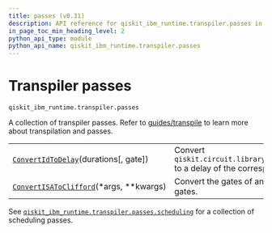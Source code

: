 ```yaml
---
title: passes (v0.31)
description: API reference for qiskit_ibm_runtime.transpiler.passes in qiskit-ibm-runtime v0.31
in_page_toc_min_heading_level: 2
python_api_type: module
python_api_name: qiskit_ibm_runtime.transpiler.passes
---
```


<span id="transpiler-passes-qiskit-ibm-runtime-transpiler-passes" />

<span id="module-qiskit_ibm_runtime.transpiler.passes" />

# Transpiler passes

`qiskit_ibm_runtime.transpiler.passes`

A collection of transpiler passes. Refer to [guides/transpile](/guides/transpile) to learn more about transpilation and passes.

|                                                                                                                                                                     |                                                                                               |
| ------------------------------------------------------------------------------------------------------------------------------------------------------------------- | --------------------------------------------------------------------------------------------- |
| [`ConvertIdToDelay`](qiskit_ibm_runtime.transpiler.passes.ConvertIdToDelay "qiskit_ibm_runtime.transpiler.passes.ConvertIdToDelay")(durations\[, gate])             | Convert `qiskit.circuit.library.standard_gates.IGate` to a delay of the corresponding length. |
| [`ConvertISAToClifford`](qiskit_ibm_runtime.transpiler.passes.ConvertISAToClifford "qiskit_ibm_runtime.transpiler.passes.ConvertISAToClifford")(\*args, \*\*kwargs) | Convert the gates of an ISA circuit to Clifford gates.                                        |

See [`qiskit_ibm_runtime.transpiler.passes.scheduling`](qiskit_ibm_runtime.transpiler.passes.scheduling#module-qiskit_ibm_runtime.transpiler.passes.scheduling "qiskit_ibm_runtime.transpiler.passes.scheduling") for a collection of scheduling passes.

